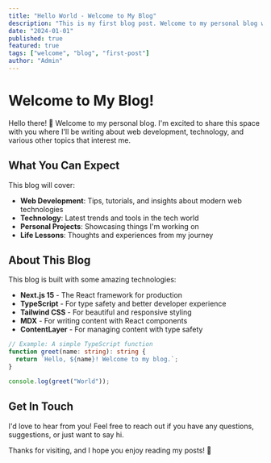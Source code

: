 ```yaml
---
title: "Hello World - Welcome to My Blog"
description: "This is my first blog post. Welcome to my personal blog where I'll share thoughts about web development, technology, and life."
date: "2024-01-01"
published: true
featured: true
tags: ["welcome", "blog", "first-post"]
author: "Admin"
---
```


# Welcome to My Blog!

Hello there! 👋 Welcome to my personal blog. I'm excited to share this space with you where I'll be writing about web development, technology, and various other topics that interest me.

## What You Can Expect

This blog will cover:

- **Web Development**: Tips, tutorials, and insights about modern web technologies
- **Technology**: Latest trends and tools in the tech world
- **Personal Projects**: Showcasing things I'm working on
- **Life Lessons**: Thoughts and experiences from my journey

## About This Blog

This blog is built with some amazing technologies:

- **Next.js 15** - The React framework for production
- **TypeScript** - For type safety and better developer experience
- **Tailwind CSS** - For beautiful and responsive styling
- **MDX** - For writing content with React components
- **ContentLayer** - For managing content with type safety

```typescript
// Example: A simple TypeScript function
function greet(name: string): string {
  return `Hello, ${name}! Welcome to my blog.`;
}

console.log(greet("World"));
```

## Get In Touch

I'd love to hear from you! Feel free to reach out if you have any questions, suggestions, or just want to say hi.

Thanks for visiting, and I hope you enjoy reading my posts! 🚀 
